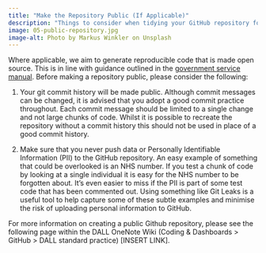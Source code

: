 ```yaml
---
title: "Make the Repository Public (If Applicable)"
description: "Things to consider when tidying your GitHub repository for public release."
image: 05-public-repository.jpg
image-alt: Photo by Markus Winkler on Unsplash
---
```

  
Where applicable, we aim to generate reproducible code that is made open source. This is in line with guidance outlined in the [government service manual](https://www.gov.uk/service-manual/service-standard/point-12-make-new-source-code-open). Before making a repository public, please consider the following:

1. Your git commit history will be made public. Although commit messages can be changed, it is advised that you adopt a good commit practice throughout. Each commit message should be limited to a single change and not large chunks of code. Whilst it is possible to recreate the repository without a commit history this should not be used in place of a good commit history.

2. Make sure that you never push data or Personally Identifiable Information (PII) to the GitHub repository. An easy example of something that could be overlooked is an NHS number. If you test a chunk of code by looking at a single individual it is easy for the NHS number to be forgotten about. It’s even easier to miss if the PII is part of some test code that has been commented out. Using something like Git Leaks is a useful tool to help capture some of these subtle examples and minimise the risk of uploading personal information to GitHub.

For more information on creating a public Github repository, please see the following page within the DALL OneNote Wiki (Coding & Dashboards > GitHub > DALL standard practice) [INSERT LINK].
